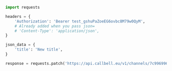```python
import requests

headers = {
    'Authorization': 'Bearer test_gshuPaZoeEG6ovbc8M79w0QyM',
    # Already added when you pass json=
    # 'Content-Type': 'application/json',
}

json_data = {
    'title': 'New title',
}

response = requests.patch('https://api.callbell.eu/v1/channels/7c996996fea947f4a1d5a11e7fac84db', headers=headers, json=json_data)

```
